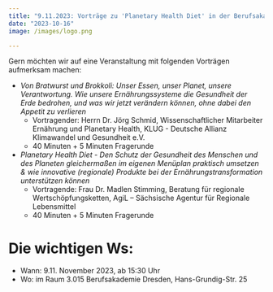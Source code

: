 ```yaml
---
title: "9.11.2023: Vorträge zu 'Planetary Health Diet' in der Berufsakademie"
date: "2023-10-16"
image: /images/logo.png

---
```


Gern möchten wir auf eine Veranstaltung mit folgenden Vorträgen aufmerksam machen:

* *Von Bratwurst und Brokkoli: Unser Essen, unser Planet, unsere Verantwortung. Wie unsere Ernährungssysteme die Gesundheit der Erde bedrohen, und was wir jetzt verändern können, ohne dabei den Appetit zu verlieren*
  * Vortragender: Herrn Dr. Jörg Schmid, Wissenschaftlicher Mitarbeiter Ernährung und Planetary Health, KLUG - Deutsche Allianz Klimawandel und Gesundheit e.V.
  * 40 Minuten + 5 Minuten Fragerunde
* *Planetary Health Diet - Den Schutz der Gesundheit des Menschen und des Planeten gleichermaßen im eigenen Menüplan praktisch umsetzen & wie innovative (regionale) Produkte bei der Ernährungstransformation unterstützen können*
  * Vortragende: Frau Dr. Madlen Stimming, Beratung für regionale Wertschöpfungsketten, AgiL – Sächsische Agentur für Regionale Lebensmittel
  * 40 Minuten + 5 Minuten Fragerunde

# Die wichtigen Ws:

* Wann: 9.11. November 2023, ab 15:30 Uhr
* Wo: im Raum 3.015 Berufsakademie Dresden, Hans-Grundig-Str. 25

